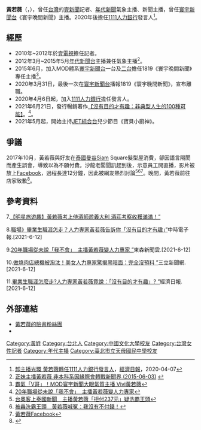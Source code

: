 {{主播資訊
| 主播頭銜    = 
| 主播姓名    = 黃若薇
| 主播英文名字 = Vivi Huang
| 主播出生年分 = 
| 主播出生日期 = {{birth_date_and_age|1985|03|31}}<ref name="比基尼慶生">[https://ent.ltn.com.tw/news/breakingnews/2023079/ 「主播界隋棠」比基尼慶生 美胸太誘人]，[[自由時報電子報|自由時報電子報]]，2017-04-01</ref><ref name="男性友人">[https://www.mirrormedia.mg/story/20171114soc006/ 【女主播周旋4男】黃若薇：4位「追求者」都是男性友人啦]，[[鏡週刊|鏡週刊]]，2017-11-15</ref><ref name="發言人"/>
| 星座       = 牡羊座
| 主播逝世年分 = 
| 主播逝世日期 = 
| 主播照片檔案 =https://drive.google.com/file/d/1p6VatV720TyZB0WTZIgZiBPOw2JTVory/view?usp=drivesdk 
| 主播照片尺寸 = 
| 主播照片圖說 =黃若薇著作「沒有目的才有趣」 
| 國籍       = {{ROC}}
| 籍貫       =
| 出生地     = {{TWN}}
| 逝世地     = 
| 最高學歷     = [[中國文化大學|中國文化大學]][[資訊傳播|資訊傳播]]系
| 暱稱         = 
| 綽號         = 
| 婚姻狀況     = 未婚
| 配偶         = 
| 信仰宗教     = 
| 官方網站     = 
| 備註         = 
|}}
'''黃若薇'''（{{lang-en|Vivi Huang}}，{{bd|1985年|3月31日||}}），曾任[[台灣|台灣]]的[[壹新聞|壹新聞]]記者、[[年代新聞|年代新聞]]氣象主播、新聞主播，曾任[[寰宇新聞台|寰宇新聞台]]《寰宇晚間新聞》主播。2020年後擔任[[1111人力銀行|1111人力銀行]]發言人<ref name="發言人">[https://money.udn.com/money/story/5637/4473341/ 卸主播光環 黃若薇轉任1111人力銀行發言人]，[[經濟日報_(臺灣)|經濟日報]]，2020-04-07</ref>。

==經歷==
*2010年~2012年於[[壹電視|壹電視]]擔任記者。
*2012年3月~2015年5月[[年代新聞台|年代新聞台]]主播兼任氣象主播<ref>[http://media.1111.com.tw/news.asp?gid=66&autoNo=36035  正妹主播黃若薇 非本科系因緣際會轉戰新聞界 (2015-06-03)] {{webarchive|url=https://web.archive.org/web/20150706190844/http://media.1111.com.tw/news.asp?gid=66&autoNo=36035 |date=2015-07-06 }}</ref>。
*2015年6月，加入MOD體系[[寰宇新聞台|寰宇新聞台]]一台及[[寰宇新聞二台|二台]]擔任1819《寰宇晚間新聞》專任主播<ref>[http://www.fhm.com.tw/article?id=21055 霸氣「V哥」！MOD寰宇新聞大眼氣質主播 Vivi黃若薇]</ref>。
*2020年3月31日，最後一次在[[寰宇新聞台|寰宇新聞台]]播報1819《寰宇晚間新聞》，宣布離職。
*2020年4月6日起，加入[[1111人力銀行|1111人力銀行]]擔任發言人。
*2021年6月21日，發行暢銷著作[[【沒有目的才有趣：非典型人生的100種可能】|【沒有目的才有趣：非典型人生的100種可能】]]。<ref>[https://star.ettoday.net/news/2005389  20年職場從未說「我不會」　主播黃若薇變人力專家]</ref>。
*2021年5月起，開始主持[[JET綜合台|JET綜合台]]兒少節目《寶貝小廚神》。

==爭議==
2017年10月，黃若薇與好友在[[泰国|泰國]][[曼谷|曼谷]]Siam Square髮型屋消費，卻因語言隔閡而產生誤會，導致以為不願付費。沙龍老闆聞訊趕到後，示意員工開直播，影片被放上[[Facebook|Facebook]]，過程長達12分鐘，因此被網友熱烈討論<ref>[https://star.ettoday.net/news/1031626?t=%E4%B8%BB%E6%92%AD%E9%BB%83%E8%8B%A5%E8%96%87%E9%81%AD%E6%8E%A7%E6%B3%B0%E5%9C%8B%E6%B4%97%E9%9C%B8%E7%8E%8B%E9%A0%AD%E3%80%80%E5%BA%97%E5%AE%B6%E6%89%93%E8%87%89%E5%85%AC%E9%96%8B%E5%AE%8C%E6%95%B4%E5%BD%B1%E7%89%87 台奧客上泰國新聞　主播黃若薇「拒付237元」疑洗霸王頭]</ref><ref>[http://m.appledaily.com.tw/realtimenews/article/new/20171015/1222758/ 被轟洗霸王頭　黃若薇喊冤：我沒有不付錢！]</ref><ref>[https://www.facebook.com/vivinews/ 黃若薇Facebook]</ref>。晚間，黃若薇前往店家致歉<ref>{{Cite news|url=http://www.chinatimes.com/realtimenews/20171016002142-260405|title=女主播泰國洗霸王頭 她們也曾因白目行為遭砲轟|last=中時電子報|newspaper=中時電子報|accessdate=2017-10-16|language=zh-TW}}</ref>。
==參考資料==
{{reflist}}  7.[https://www.umedia.world/news_details.php?n=201911151632286051 【明星旅遊趣】黃若薇考上侍酒師遊義大利 酒莊考察收穫滿滿！”]

{{reflist}}  8.[https://www.chinatimes.com/realtimenews/20210612000024-260405  職場》畢業生職涯怎走？人力專家黃若薇告訴你「沒有目的才有趣」”]中時電子報.[2021-6-12]

{{reflist}}  9.[https://star.ettoday.net/news/2005389  20年職場從未說「我不會」　主播黃若薇變人力專家 ”]東森新聞雲.[2021-6-12]

{{reflist}}  10.[https://star.setn.com/news/952734  做燒肉店總機被淘汰！美女人力專家驚揭黑暗面：完全沒預料 ”]三立新聞網.[2021-6-12]

{{reflist}}  11.[https://money.udn.com/money/story/5637/5527138  畢業生職涯怎麼走?人力專家黃若薇竟說：「沒有目的才有趣」? ”]經濟日報.[2021-6-12]

==外部連結==
*[https://www.facebook.com/vivinews 黃若薇的臉書粉絲團]
*{{instagram|vivnews|黃若薇}}
[[Category:黃姓|Category:黃姓]]
[[Category:台北人|Category:台北人]]
[[Category:中國文化大學校友|Category:中國文化大學校友]]
[[Category:台灣女性記者|Category:台灣女性記者]]
[[Category:年代主播|Category:年代主播]]
[[Category:臺北市立天母國民中學校友|Category:臺北市立天母國民中學校友]]